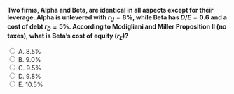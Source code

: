 ::: {.question-block}

<form onsubmit="event.preventDefault(); checkAnswer('module7_mcq_q41')" data-correct-answer="D">
<strong style="display: block;">Two firms, Alpha and Beta, are identical in all aspects except for their leverage. Alpha is unlevered with $r_U = 8\%$, while Beta has $D/E = 0.6$ and a cost of debt $r_D = 5\%$. According to Modigliani and Miller Proposition II (no taxes), what is Beta’s cost of equity ($r_E$)?</strong>

<label><input type="radio" name="module7_mcq_q41" value="A"> A. 8.5%</label><br>
<label><input type="radio" name="module7_mcq_q41" value="B"> B. 9.0%</label><br>
<label><input type="radio" name="module7_mcq_q41" value="C"> C. 9.5%</label><br>
<label><input type="radio" name="module7_mcq_q41" value="D"> D. 9.8%</label><br>
<label><input type="radio" name="module7_mcq_q41" value="E"> E. 10.5%</label><br>
</form>

<div id="feedback-module7_mcq_q41" class="feedback" data-status="" style="display:none;">
✅ Correct: D.  
Using MM Proposition II (no taxes):  
$r_E = r_U + \frac{D}{E}(r_U - r_D)$.  
Substituting: $r_E = 0.08 + 0.6(0.08 - 0.05) = 0.08 + 0.018 = 0.098 = 9.8\%$.  

Thus, **leverage raises the cost of equity** from 8% to 9.8%, reflecting the higher financial risk faced by shareholders even though the firm’s overall cost of capital ($r_U$) remains unchanged.
</div>

:::
